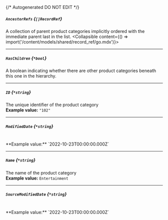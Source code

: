 {/* Autogenerated DO NOT EDIT  */}

##### `AncestorRefs` *{`[]RecordRef`}*
A collection of parent product categories implicitly ordered with the immediate parent last in the list.
<Collapsible content={() => import('/content/models/shared/record_ref/go.mdx')}>
</Collapsible>

---
##### `HasChildren` *{`*bool`}*
A boolean indicating whether there are other product categories beneath this one in the hierarchy.

---
##### `ID` *{`*string`}*
The unique identifier of the product category
<br/>
**Example value:** `"102"`

---
##### `ModifiedDate` *{`*string`}*
<br/>
**Example value:** `2022-10-23T00:00:00.000Z`

---
##### `Name` *{`*string`}*
The name of the product category
<br/>
**Example value:** `Entertainment`

---
##### `SourceModifiedDate` *{`*string`}*
<br/>
**Example value:** `2022-10-23T00:00:00.000Z`

